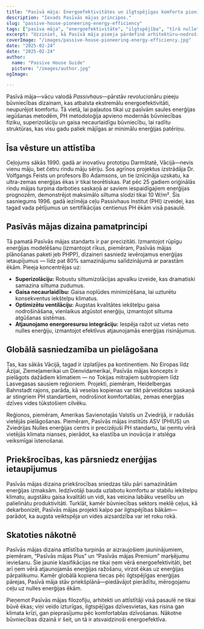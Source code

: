 ```yaml
---
title: "Pasīvā māja: Energoefektivitātes un ilgtspējīgas komforta pionieris"
description: "Ievads Pasīvās mājas principos."
slug: "passive-house-pioneering-energy-efficiency"
tags: ["pasīva māja", "energoefektivitāte", "ilgtspējība", "tīrā nulle"]
excerpt: "Uzziniet, kā Pasīvā māja pieeja pārdefinē arhitektūru—nodrošinot augstāku iekštelpu komfortu, ievērojami samazinātu enerģijas patēriņu un būtisku oglekļa emisiju samazinājumu, neatkarīgi no ēkas veida vai klimata."
coverImage: "/images/passive-house-pioneering-energy-efficiency.jpg"
date: "2025-02-24"
date: "2025-02-24"
author: 
  name: "Passive House Guide"
  picture: "/images/author.jpg"
ogImage: 

---
```

Pasīvā māja—vācu valodā *Passivhaus*—pārstāv revolucionāru pieeju būvniecības dizainam, kas atbalsta ekstremālu energoefektivitāti, neupurējot komfortu. Tā vietā, lai paļautos tikai uz pasīvām saules enerģijas iegūšanas metodēm, PH metodoloģija apvieno modernās būvniecības fiziku, superizolāciju un gaisa necaurlaidīgu būvniecību, lai radītu struktūras, kas visu gadu paliek mājīgas ar minimālu enerģijas patēriņu.

## Īsa vēsture un attīstība

Ceļojums sākās 1990. gadā ar inovatīvu prototipu Darmštatē, Vācijā—nevis vienu māju, bet četru rindu māju sēriju. Šos agrīnos projektus izstrādāja Dr. Volfgangs Feists un profesors Bo Adamsons, un tie iznīcināja uzskatu, ka ultra-zemas enerģijas ēkas ir tikai teorētiskas. Pat pēc 25 gadiem oriģinālās rindu mājas turpina darboties saskaņā ar saviem iespaidīgajiem enerģijas prognozēm, demonstrējot maksimālo siltuma slodzi tikai 10 W/m². Šis sasniegums 1996. gadā iezīmēja ceļu Passivhaus Institut (PHI) izveidei, kas tagad vada pētījumus un sertifikācijas centienus PH ēkām visā pasaulē.
## Pasīvās mājas dizaina pamatprincipi

Tā pamatā Pasīvās mājas standarts ir par precizitāti. Izmantojot rūpīgu enerģijas modelēšanu (izmantojot rīkus, piemēram, Pasīvās mājas plānošanas paketi jeb PHPP), dizaineri sasniedz ievērojamus enerģijas ietaupījumus — līdz pat 80% samazinājumu salīdzinājumā ar parastām ēkām. Pieeja koncentrējas uz:
- **Superizolāciju:** Robustu siltumizolācijas apvalku izveide, kas dramatiski samazina siltuma zudumus.
- **Gaisa necaurlaidību:** Gaisa noplūdes minimizēšana, lai uzturētu konsekventus iekštelpu klimatus.
- **Optimizētu ventilāciju:** Augstas kvalitātes iekštelpu gaisa nodrošināšana, vienlaikus atgūstot enerģiju, izmantojot siltuma atgūšanas sistēmas.
- **Atjaunojamo energoresursu integrāciju:** Iespēja ražot uz vietas neto nulles enerģiju, izmantojot efektīvus atjaunojamās enerģijas risinājumus.

## Globālā sasniedzamība un pielāgošana

Tas, kas sākās Vācijā, tagad ir izplatījies pa kontinentiem. No Eiropas līdz Āzijai, Ziemeļamerikai un Dienvidamerikai, Pasīvās mājas koncepts ir pielāgots dažādiem klimatiem — no Tokijas mitrajiem subtropiem līdz Lasvegasas sausiem reģioniem. Projekti, piemēram, Heidelbergas Bahnstadt rajons, parāda, kā veselas kopienas var tikt pārveidotas saskaņā ar stingriem PH standartiem, nodrošinot komfortablas, zemas enerģijas dzīves vides tūkstošiem cilvēku.

Reģionos, piemēram, Amerikas Savienotajās Valstīs un Zviedrijā, ir radušās vietējās pielāgošanas. Piemēram, Pasīvās mājas institūts ASV (PHIUS) un Zviedrijas Nulles enerģijas centrs ir precizējuši PH standartu, lai ņemtu vērā vietējās klimata nianses, pierādot, ka elastība un inovācija ir atslēga veiksmīgai īstenošanai.
## Priekšrocības, kas pārsniedz enerģijas ietaupījumus

Pasīvās mājas dizaina priekšrocības sniedzas tālu pāri samazinātām enerģijas izmaksām. Iedzīvotāji bauda uzlabotu komfortu ar stabilu iekštelpu klimatu, augstāku gaisa kvalitāti un vidi, kas veicina labāku veselību un palielinātu produktivitāti. Turklāt, kamēr būvniecības sektors meklē ceļus, kā dekarbonizēt, Pasīvās mājas projekti kalpo par ilgtspējības bākām—parādot, ka augsta veiktspēja un vides aizsardzība var iet roku rokā.

## Skatoties nākotnē

Pasīvās mājas dizaina attīstība turpinās ar aizraujošiem jauninājumiem, piemēram, “Pasīvās mājas Plus” un “Pasīvās mājas Premium” marķējumu ieviešanu. Šie jaunie klasifikācijas ne tikai ņem vērā energoefektivitāti, bet arī ņem vērā atjaunojamās enerģijas ražošanu, virzot ēkas uz enerģijas pārpalikumu. Kamēr globālā kopiena tiecas pēc ilgtspējīgas enerģijas pārejas, Pasīvā māja stāv priekšplānā—piedāvājot pierādītu, mērogojamu ceļu uz nulles enerģijas ēkām.

Pieņemot Pasīvās mājas filozofiju, arhitekti un attīstītāji visā pasaulē ne tikai būvē ēkas; viņi veido izturīgas, ilgtspējīgas dzīvesvietas, kas risina gan klimata krīzi, gan pieprasījumu pēc komfortablas dzīvošanas. Nākotne būvniecības dizainā ir šeit, un tā ir atsvaidzinoši energoefektīva.
